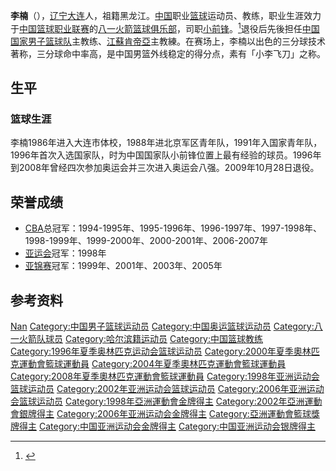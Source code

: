 {{Otheruses|李楠}}
{{Infobox basketball biography
| image = Li Nan - Beijing 2008 Olympics (2752107487) (cropped).jpg
| caption = 
| position = 總教練
| nickname = 小李飞刀、李团长
| height_ft = 6
| height_in = 6
| weight = 103公斤
| team = 江蘇肯帝亞
| nationality = {{PRC}}
| birth_date = {{Birth date and age|1976|9|25}}
| highschool = 
| college = 
| draft = 未参加
| draft_year = 
| draft_team = 
| career_start = 1994年
| career_end =  2009年
}}

'''李楠'''（{{bd|1976年|9月25日|catIdx=Li Nan}}），[[辽宁|辽宁]][[大连|大连]]人，祖籍黑龙江。[[中华人民共和国|中国]]职业[[篮球|篮球]]运动员、教练，职业生涯效力于[[中国篮球职业联赛|中国篮球职业联赛]]的[[八一火箭篮球俱乐部|八一火箭篮球俱乐部]]，司职[[小前锋|小前锋]]。<ref name="article1">{{cite news
  | first= 
  | last= 
  | author= 
  | url= http://www.southcn.com/sports/star5/linan/
  | title= 李楠中文官方网站
  | work= 
  | publisher= 南方网
  | pages= 
  | page= 
  | date= 
  | accessdate= 2008-07-29
  | archive-date= 2017-10-04
  | archive-url= https://web.archive.org/web/20171004192841/http://www.southcn.com/sports/star5/linan/
  | dead-url= no
  }}</ref>退役后先後担任[[中国国家男子篮球队|中国国家男子篮球队]]主教练、[[江蘇肯帝亞|江蘇肯帝亞]]主教練。在赛场上，李楠以出色的三分球技术著称，三分球命中率高，是中国男篮外线稳定的得分点，素有「小李飞刀」之称。

== 生平 ==
=== 篮球生涯 ===
李楠1986年进入大连市体校，1988年进北京军区青年队，1991年入国家青年队，1996年首次入选国家队，时为中国国家队小前锋位置上最有经验的球员。1996年到2008年曾经四次参加奥运会并三次进入奥运会八强。2009年10月28日退役。

== 荣誉成绩 ==
* [[中国男子篮球职业联赛|CBA]]总冠军：1994-1995年、1995-1996年、1996-1997年、1997-1998年、1998-1999年、1999-2000年、2000-2001年、2006-2007年
* [[亚运会|亚运会]]冠军：1998年
* [[亚洲篮球锦标赛|亚锦赛]]冠军：1999年、2001年、2003年、2005年

== 参考资料 ==
{{reflist}}

{{Navboxes|title=李楠在国际大赛的参赛情况（球员身份）|list1=
{{1996年奥运会男子篮球中国参赛名单}}
{{1997年男篮亚锦赛中国队阵容}}
{{1999年男篮亚锦赛中国队阵容}}
{{2000年奥运会男子篮球中国参赛名单}}
{{2001年男篮亚锦赛中国队阵容}}
{{2002年世界男篮锦标赛中国参赛名单}}
{{2004年奥运会男子篮球中国参赛名单}}
{{2006年世界男篮锦标赛中国参赛名单}}
{{2008年奥运会男子篮球中国参赛名单}}
}}
{{Navboxes|title=李楠在职业联赛的夺冠情况（球员身份）|list1=
{{1995-96赛季CBA总冠军|1}}
{{1996-97赛季CBA总冠军|1}}
{{1997-98赛季CBA总冠军|1}}
{{1998-99赛季CBA总冠军|1}}
{{1999-2000赛季CBA总冠军|1}}
{{2000-01赛季CBA总冠军|1}}
{{2002-03赛季CBA总冠军|1}}
{{2006-07赛季CBA总冠军|1}}
}}
{{Navboxes|title=李楠在国际大赛的参赛情况（管理层身份）|list1=
{{2018年亚运会男子篮球中国参赛名单}}
{{2019年国际篮联篮球世界杯中国参赛名单}}
}}
{{CBA全明星周末三分球大赛冠军}}
{{中国男篮主教练}}

{{Authority control}}
{{DEFAULTSORT:Li, Nan}}
[[Category:李姓|Nan]]
[[Category:中国男子篮球运动员|Category:中国男子篮球运动员]]
[[Category:中国奥运篮球运动员|Category:中国奥运篮球运动员]]
[[Category:八一火箭队球员|Category:八一火箭队球员]]
[[Category:哈尔滨籍运动员|Category:哈尔滨籍运动员]]
[[Category:中国篮球教练|Category:中国篮球教练]]
[[Category:1996年夏季奥林匹克运动会篮球运动员|Category:1996年夏季奥林匹克运动会篮球运动员]]
[[Category:2000年夏季奧林匹克運動會籃球運動員|Category:2000年夏季奧林匹克運動會籃球運動員]]
[[Category:2004年夏季奧林匹克運動會籃球運動員|Category:2004年夏季奧林匹克運動會籃球運動員]]
[[Category:2008年夏季奧林匹克運動會籃球運動員|Category:2008年夏季奧林匹克運動會籃球運動員]]
[[Category:1998年亚洲运动会篮球运动员|Category:1998年亚洲运动会篮球运动员]]
[[Category:2002年亚洲运动会篮球运动员|Category:2002年亚洲运动会篮球运动员]]
[[Category:2006年亚洲运动会篮球运动员|Category:2006年亚洲运动会篮球运动员]]
[[Category:1998年亞洲運動會金牌得主|Category:1998年亞洲運動會金牌得主]]
[[Category:2002年亞洲運動會銀牌得主|Category:2002年亞洲運動會銀牌得主]]
[[Category:2006年亚洲运动会金牌得主|Category:2006年亚洲运动会金牌得主]]
[[Category:亞洲運動會籃球獎牌得主|Category:亞洲運動會籃球獎牌得主]]
[[Category:中国亚洲运动会金牌得主|Category:中国亚洲运动会金牌得主]]
[[Category:中国亚洲运动会银牌得主|Category:中国亚洲运动会银牌得主]]